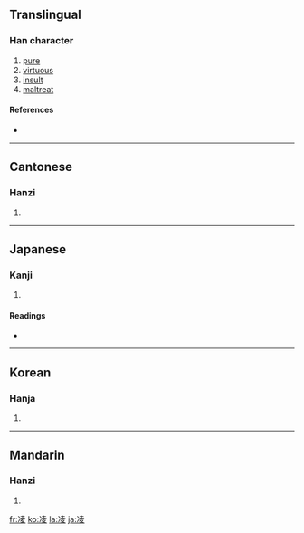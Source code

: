 {{also|凌}}
==Translingual==

===Han character===
{{Han char|rn=15|rad=冫|as=08|sn=10|four=3414<sub>7</sub>|canj=戈一土金水 (IMGCE)}}

# [[pure]]
# [[virtuous]]
# [[insult]]
# [[maltreat]]

====References====
* {{Han ref|kx=0132.450|dkj=01669|dj=0297.010|hdz=10298.030|uh=51CC|ud=20940|bh=ADE2|bd=44514}}

----

==Cantonese==

===Hanzi===
{{yue-hanzi|jyut=|y=ling4}}

# {{defn|Cantonese}}

----

==Japanese==

===Kanji===
{{ja-kanji|grade=|rs=冫08}}

# {{defn|Japanese}}

====Readings====
* {{ja-readings|on=[[りょう]] (ryō)|kun=[[しのぐ]] (shinogu)}}

----

==Korean==

===Hanja===
{{ko-hanja|hangeul=[[릉]]|rv=reung|mr=rŭng}}

# {{defn|Korean}}

----

==Mandarin==

===Hanzi===
{{cmn-hanzi|pin=[[líng]] ([[ling2]])|wg=ling<sup>2</sup>}}

# {{defn|Mandarin}}

[[fr:凌]]
[[ko:凌]]
[[la:凌]]
[[ja:凌]]